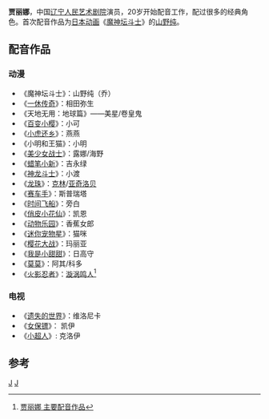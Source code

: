 '''贾丽娜'''，中国[[辽宁人民艺术剧院|辽宁人民艺术剧院]]演员，20岁开始配音工作，配过很多的经典角色。首次配音作品为[[日本动画|日本动画]]《[[魔神坛斗士|魔神坛斗士]]》的[[山野纯|山野纯]]。

==配音作品==
===动漫===
*《魔神坛斗士》：山野纯（乔）
*《[[一休传奇|一休传奇]]》：相田弥生
*《天地无用：地球篇》——美星/卷皇鬼
*《[[百变小樱|百变小樱]]》：小可
*《[[小虎还乡|小虎还乡]]》：燕燕
*《小明和王猫》：小明
*《[[美少女战士|美少女战士]]》：露娜/海野
*《[[蜡笔小新|蜡笔小新]]》：吉永绿
*《[[神龙斗士|神龙斗士]]》：小渡
*《[[龙珠|龙珠]]》：[[克林|克林]]/[[亚奇洛贝|亚奇洛贝]]
*《[[赛车手|赛车手]]》：斯普瑞塔
*《[[时间飞船|时间飞船]]》：旁白
*《[[俏皮小花仙|俏皮小花仙]]》：凯恩
*《[[动物乐园|动物乐园]]》：香蕉女郎
*《[[迷你宠物星|迷你宠物星]]》：猫咪
*《[[樱花大战|樱花大战]]》：玛丽亚
*《[[我是小甜甜|我是小甜甜]]》：日高守
*《[[莫莫|莫莫]]》：阿其/科多
*《[[火影忍者|火影忍者]]》：[[漩涡鸣人|漩涡鸣人]]<ref>[http://www.qqywf.com/view/b_7768660.html 贾丽娜 主要配音作品]{{dead link|date=2018年4月 |bot=InternetArchiveBot |fix-attempted=yes }}</ref>
===电视===
*《[[遗失的世界|遗失的世界]]》：维洛尼卡
*《[[女保镖|女保镖]]》： 凯伊
*《[[小超人|小超人]]》: 克洛伊

==参考==
<references />
[[分类:中國配音員|J]]
[[分类:贾姓|J]]